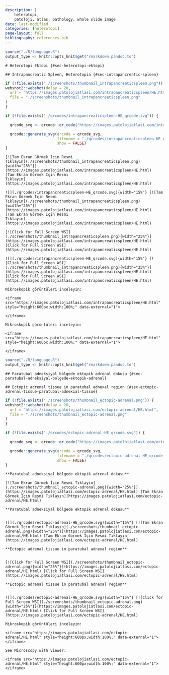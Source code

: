 ```yaml
---
description: |
    heterotopi,
    patoloji, atlas, pathology, whole slide image
date: last-modified
categories: [heterotopi]
page-layout: full
bibliography: references.bib
---
```


```r

source("./R/language.R")
output_type <- knitr::opts_knit$get("rmarkdown.pandoc.to")

```

```asis

# Heterotopi Ektopi {#sec-heterotopi-ektopi}
```

```asis

## Intrapancreatic Spleen, Heterotopia {#sec-intrapancreatic-spleen}
```



```r
if (!file.exists("./screenshots/thumbnail_intrapancreaticspleen.png")) {
webshot2::webshot(delay = 20,
  url = "https://images.patolojiatlasi.com/intrapancreaticspleen/HE.html",
  file = "./screenshots/thumbnail_intrapancreaticspleen.png"
)
}
```



```r
if (!file.exists("./qrcodes/intrapancreaticspleen-HE_qrcode.svg")) {

  qrcode_svg <- qrcode::qr_code("https://images.patolojiatlasi.com/intrapancreaticspleen/HE.html")

  qrcode::generate_svg(qrcode = qrcode_svg,
                       filename = "./qrcodes/intrapancreaticspleen-HE_qrcode.svg",
                       show = FALSE)
}
```



 






:::: {.content-hidden when-format="pdf"}



```asis

[![Tam Ekran Görmek İçin Resmi
Tıklayın](./screenshots/thumbnail_intrapancreaticspleen.png){width="25%"}](https://images.patolojiatlasi.com/intrapancreaticspleen/HE.html)
[Tam Ekran Görmek İçin Resmi
Tıklayın](https://images.patolojiatlasi.com/intrapancreaticspleen/HE.html)
```






::::





:::: {.content-visible when-format="pdf"}



```asis

![](./qrcodes/intrapancreaticspleen-HE_qrcode.svg){width="15%"} [![Tam Ekran Görmek İçin Resmi
Tıklayın](./screenshots/thumbnail_intrapancreaticspleen.png){width="25%"}](https://images.patolojiatlasi.com/intrapancreaticspleen/HE.html)
[Tam Ekran Görmek İçin Resmi
Tıklayın](https://images.patolojiatlasi.com/intrapancreaticspleen/HE.html)
```







::::




:::: {.content-hidden when-format="pdf"}



```asis

[![Click for Full Screen WSI](./screenshots/thumbnail_intrapancreaticspleen.png){width="25%"}](https://images.patolojiatlasi.com/intrapancreaticspleen/HE.html)
[Click for Full Screen WSI](https://images.patolojiatlasi.com/intrapancreaticspleen/HE.html)
```






::::





:::: {.content-visible when-format="pdf"}




```asis

![](./qrcodes/intrapancreaticspleen-HE_qrcode.svg){width="15%"} [![Click for Full Screen WSI](./screenshots/thumbnail_intrapancreaticspleen.png){width="25%"}](https://images.patolojiatlasi.com/intrapancreaticspleen/HE.html)
[Click for Full Screen WSI](https://images.patolojiatlasi.com/intrapancreaticspleen/HE.html)
```






::::







```asis

Mikroskopik görüntüleri inceleyin:

<iframe src="https://images.patolojiatlasi.com/intrapancreaticspleen/HE.html" style="height:600px;width:100%;" data-external="1">

</iframe>

```



```asis

Mikroskopik görüntüleri inceleyin:

<iframe src="https://images.patolojiatlasi.com/intrapancreaticspleen/HE.html" style="height:600px;width:100%;" data-external="1">

</iframe>

```











```r
source("./R/language.R")
output_type <- knitr::opts_knit$get("rmarkdown.pandoc.to")
```



```asis
## Paratubal adneksiyal bölgede ektopik adrenal dokusu {#sec-paratubal-adneksiyal-bolgede-ektopik-adrenal} 
```

```asis
## Ectopic adrenal tissue in paratubal adnexal region {#sec-ectopic-adrenal-tissue-paratubal-adnexial-tissue} 
```

```r
if (!file.exists("./screenshots/thumbnail_ectopic-adrenal.png")) {
webshot2::webshot(delay = 20,
  url = "https://images.patolojiatlasi.com/ectopic-adrenal/HE.html",
  file = "./screenshots/thumbnail_ectopic-adrenal.png"
)
}
```


```r
if (!file.exists("./qrcodes/ectopic-adrenal-HE_qrcode.svg")) {

  qrcode_svg <- qrcode::qr_code("https://images.patolojiatlasi.com/ectopic-adrenal/HE.html")

  qrcode::generate_svg(qrcode = qrcode_svg,
                       filename = "./qrcodes/ectopic-adrenal-HE_qrcode.svg",
                       show = FALSE)
}
```




 






:::: {.content-hidden when-format="pdf"}



```asis

**Paratubal adneksiyal bölgede ektopik adrenal dokusu**

[![Tam Ekran Görmek İçin Resmi Tıklayın](./screenshots/thumbnail_ectopic-adrenal.png){width="25%"}](https://images.patolojiatlasi.com/ectopic-adrenal/HE.html) [Tam Ekran Görmek İçin Resmi Tıklayın](https://images.patolojiatlasi.com/ectopic-adrenal/HE.html)

```




::::





:::: {.content-visible when-format="pdf"}



```asis

**Paratubal adneksiyal bölgede ektopik adrenal dokusu**


![](./qrcodes/ectopic-adrenal-HE_qrcode.svg){width="15%"} [![Tam Ekran Görmek İçin Resmi Tıklayın](./screenshots/thumbnail_ectopic-adrenal.png){width="25%"}](https://images.patolojiatlasi.com/ectopic-adrenal/HE.html) [Tam Ekran Görmek İçin Resmi Tıklayın](https://images.patolojiatlasi.com/ectopic-adrenal/HE.html)

```





::::




:::: {.content-hidden when-format="pdf"}




```asis

**Ectopic adrenal tissue in paratubal adnexal region**


[![Click for Full Screen WSI](./screenshots/thumbnail_ectopic-adrenal.png){width="25%"}](https://images.patolojiatlasi.com/ectopic-adrenal/HE.html) [Click for Full Screen WSI](https://images.patolojiatlasi.com/ectopic-adrenal/HE.html)

```



::::





:::: {.content-visible when-format="pdf"}



```asis

**Ectopic adrenal tissue in paratubal adnexal region**


![](./qrcodes/ectopic-adrenal-HE_qrcode.svg){width="15%"} [![Click for Full Screen WSI](./screenshots/thumbnail_ectopic-adrenal.png){width="25%"}](https://images.patolojiatlasi.com/ectopic-adrenal/HE.html) [Click for Full Screen WSI](https://images.patolojiatlasi.com/ectopic-adrenal/HE.html)

```





::::






```asis

Mikroskopik görüntüleri inceleyin:

<iframe src="https://images.patolojiatlasi.com/ectopic-adrenal/HE.html" style="height:600px;width:100%;" data-external="1"></iframe>

```



```asis

See Microscopy with viewer: 

<iframe src="https://images.patolojiatlasi.com/ectopic-adrenal/HE.html" style="height:600px;width:100%;" data-external="1"></iframe>

```








